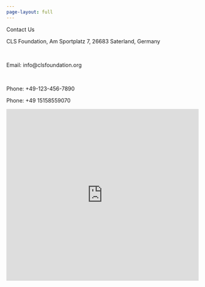 ```yaml
---
page-layout: full
---
```


<!-- Contact Details -->
```{=html}
  <div class="position-relative overflow-hidden p-3 p-md-5 text-center bg-light">
    <div class="col-md-5 p-lg-5 mx-auto my-5">
      <p class="lead fw-normal">Contact Us</p>
      <p>CLS Foundation, Am Sportplatz 7, 26683 Saterland, Germany</p>
      <br>
      <p>Email: info@clsfoundation.org</p>
      <br>
      <p>Phone: +49-123-456-7890</p>
      <p>Phone: +49 15158559070</p>
      
    </div>
    <div class="product-device shadow-sm d-none d-md-block"></div>
    <div class="product-device product-device-2 shadow-sm d-none d-md-block"></div>
  </div>
```

```{=html}
<iframe src="https://www.google.com/maps/embed?pb=!1m18!1m12!1m3!1d2624.999126763074!2d2.294481315674221!3d48.85884417928785!2m3!1f0!2f0!3f0!3m2!1i1024!2i768!4f13.1!3m3!1m2!1s0x47e66ef0f94a2e2b%3A0x421d7cb9a1ff9a5c!2sEiffel%20Tower!5e0!3m2!1sen!2sfr!4v1617515087413!5m2!1sen!2sfr" width="100%" height="450" style="border:0;" allowfullscreen="" loading="lazy"></iframe>
```
